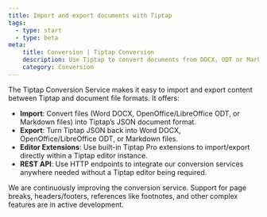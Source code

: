 ```yaml
---
title: Import and export documents with Tiptap
tags:
  - type: start
  - type: beta
meta:
    title: Conversion | Tiptap Conversion
    description: Use Tiptap to convert documents from DOCX, ODT or Markdown to Tiptap JSON format
    category: Conversion
---
```



<EnterpriseCalloutAuto variant="docx" renderMode="sidebar" />

The Tiptap Conversion Service makes it easy to import and export content between Tiptap and document file formats. It offers:

- **Import**: Convert files (Word DOCX, OpenOffice/LibreOffice ODT, or Markdown files) into Tiptap’s JSON document format.
- **Export**: Turn Tiptap JSON back into Word DOCX, OpenOffice/LibreOffice ODT, or Markdown files.
- **Editor Extensions**: Use built-in Tiptap Pro extensions to import/export directly within a Tiptap editor instance.
- **REST API**: Use HTTP endpoints to integrate our conversion services anywhere needed without a Tiptap editor being required.

<CodeDemo src="https://feature-beta-conversion-extensions--tiptap-pro.netlify.app/preview/Extensions/ExportImportDocx" />

<Callout title="Conversion service">
    We are continuously improving the conversion service. Support for page breaks, headers/footers, references like footnotes, and other complex features are in active development.
</Callout>
